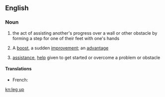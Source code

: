 ==English==
===Noun===
{{head|en|noun|head=[[leg]] [[up]]}}
# {{literal}} the act of assisting another's progress over a wall or other obstacle by forming a step for one of their feet with one's hands
# {{figurative}} A [[boost]], a sudden [[improvement]]; an [[advantage]]
# {{figurative}} [[assistance]], [[help]] given to get started or overcome a problem or obstacle

====Translations====
{{trans-top|forming a step with one's hands}}
* French: {{t+|fr|courte échelle|f}}
{{trans-bottom}}

[[kn:leg up]]